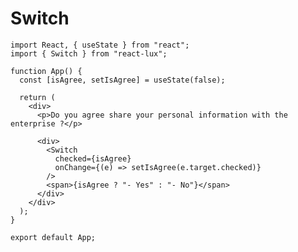 
<Meta title="Forms/Switch" />

# Switch

<DemoSwitch />

```tsx
import React, { useState } from "react";
import { Switch } from "react-lux";

function App() {
  const [isAgree, setIsAgree] = useState(false);

  return (
    <div>
      <p>Do you agree share your personal information with the enterprise ?</p>

      <div>
        <Switch
          checked={isAgree}
          onChange={(e) => setIsAgree(e.target.checked)}
        />
        <span>{isAgree ? "- Yes" : "- No"}</span>
      </div>
    </div>
  );
}

export default App;
```

